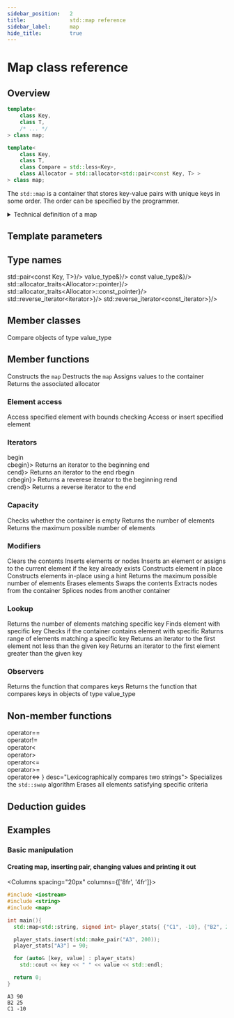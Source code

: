 ```yaml
---
sidebar_position:	2
title:				std::map reference
sidebar_label:		map
hide_title:			true
---
```

<NotFinished />

# Map class reference

## Overview


<Tabs>
<TabItem value="simplified" label="Simplified" default>

```cpp
template<
    class Key,
    class T,
    /* ... */
> class map;
```

</TabItem>
<TabItem value="detailed" label="Detailed">

```cpp
template<
    class Key,
    class T,
    class Compare = std::less<Key>,
    class Allocator = std::allocator<std::pair<const Key, T> >
> class map;
```

</TabItem>
</Tabs>

The `std::map` is a container that stores key-value pairs with unique keys in some order. The order can be specified by the programmer. 

<details>
<summary>Technical definition of a map</summary>
<div>

std::map is a sorted associative container that contains key-value pairs with unique keys. Keys are sorted by using the comparison function Compare. Search, removal, and insertion operations have logarithmic complexity. Maps are usually implemented as red-black trees.

Everywhere the standard library uses the Compare requirements, uniqueness is determined by using the equivalence relation. In imprecise terms, two objects a and b are considered equivalent (not unique) if neither compares less than the other: !comp(a, b) && !comp(b, a). 

</div>
</details>

<ClassSummary name="map" namespaces="std" folder="map" headerName="map">

## Template parameters

<SymbolTable noTraits>
	<Symbol name="Key"		desc="The type of stored keys"/>
	<Symbol name="T" 		desc="The type of stored values"/>
	<Symbol name="Compare" 		desc="It determines the order of keys"/>
	<Symbol name="Allocator" 		desc="Is responsible for allocating and deallocating memory"/>
</SymbolTable>

## Type names

<SymbolTable>
	<Symbol pub name="key_type"				desc="Key"/>
	<Symbol pub name="mapped_type" 				desc="T"/>
	<Symbol pub name="value_type"			desc={<code>std::pair&lt;const Key, T&gt;</code>}/>
	<Symbol pub name="size_type"				desc="Unsigned integer type"/>
	<Symbol pub name="difference_type"			desc="Signed integer type"/>
	<Symbol pub name="key_compare"				desc="Compare"/>
	<Symbol pub name="allocator_type" 				desc="Allocator"/>
	<Symbol pub name="reference"			desc={<code>value_type&</code>}/>
	<Symbol pub name="const_reference"				desc={<code>const value_type&</code>}/>
	<Symbol pub name="pointer"			desc={<code>std::allocator_traits&lt;Allocator&gt;::pointer</code>}/>
	<Symbol pub name="const_pointer"			desc={<code>std::allocator_traits&lt;Allocator&gt;::const_pointer</code>}/>
	<Symbol pub name="iterator"			desc="value_type"/>
	<Symbol pub name="const_iterator"			desc="const value_type"/>
	<Symbol pub name="reverse_iterator"			desc={<code>std::reverse_iterator&lt;iterator&gt;</code>}/>
	<Symbol pub name="const_reverse_iterator"			desc={<code>std::reverse_iterator&lt;const_iterator&gt;</code>}/>
	<Symbol pub name="node_type"			desc="A specialization of node handle representing a container node"/>
</SymbolTable>

## Member classes

<SymbolTable>	
	<Symbol pub autoLink name="value_compare">
		Compare objects of type value_type
	</Symbol>
</SymbolTable>

## Member functions

<SymbolTable>	
	<Symbol pub autoLink linkName="constructor" name="(constructor)">
		Constructs the <code>map</code>
	</Symbol>
	<Symbol pub autoLink linkName="destructor" name="(destructor)">
		Destructs the <code>map</code>
	</Symbol>
	<Symbol pub autoLink linkName="operator=" name="operator=">
		Assigns values to the container
	</Symbol>
	<Symbol pub autoLink linkName="get_allocator" name="get_allocator">
		Returns the associated allocator
	</Symbol>

</SymbolTable>

### Element access

<SymbolTable>	
	<Symbol pub autoLink linkName="at" name="at">
		Access specified element with bounds checking
	</Symbol>
	<Symbol pub autoLink linkName="operator[]" name="operator[]">
		Access or insert specified element
	</Symbol>
</SymbolTable>

### Iterators

<SymbolTable>	
	<Symbol pub autoLink linkName="begin" name={<>begin<br/>cbegin</>}>
		Returns an iterator to the beginning
	</Symbol>
	<Symbol pub autoLink linkName="end" name={<>end<br/>cend</>}>
		Returns an iterator to the end
	</Symbol>
	<Symbol pub autoLink linkName="crbegin" name={<>rbegin<br/>crbegin</>}>
		Returns a reverese iterator to the beginning
	</Symbol>
	<Symbol pub autoLink linkName="crend" name={<>rend<br/>crend</>}>
		Returns a reverse iterator to the end
	</Symbol>
</SymbolTable>

### Capacity

<SymbolTable>
	<Symbol pub autoLink linkName="empty" name="empty">
		Checks whether the container is empty
	</Symbol>
	<Symbol pub autoLink linkName="size" name="size">
		Returns the number of elements
	</Symbol>
	<Symbol pub autoLink linkName="max_size" name="max_size">
		Returns the maximum possible number of elements
	</Symbol>
</SymbolTable>

### Modifiers

<SymbolTable>
	<Symbol pub autoLink linkName="clear" name="clear">
		Clears the contents
	</Symbol>
	<Symbol pub autoLink linkName="insert" name="insert">
		Inserts elements or nodes
	</Symbol>
	<Symbol pub autoLink linkName="insert_or_assign" name="insert_or_assign">
		Inserts an element or assigns to the current element if the key already exists
	</Symbol>
	<Symbol pub autoLink linkName="emplace" name="emplace">
		Constructs element in place
	</Symbol>
	<Symbol pub autoLink linkName="emplace_hint" name="emplace_hint">
		Constructs elements in-place using a hint
	</Symbol>
	<Symbol pub autoLink linkName="try_emplace" name="try_emplace">
		Returns the maximum possible number of elements
	</Symbol>
	<Symbol pub autoLink linkName="erase" name="erase">
		Erases elements
	</Symbol>
	<Symbol pub autoLink linkName="swap" name="swap">
		Swaps the contents
	</Symbol>
	<Symbol pub autoLink linkName="extract" name="extract">
		Extracts nodes from the container
	</Symbol>
	<Symbol pub autoLink linkName="merge" name="merge">
		Splices nodes from another container
	</Symbol>
</SymbolTable>

### Lookup

<SymbolTable>
	<Symbol pub autoLink linkName="count" name="count">
		Returns the number of elements matching specific key
	</Symbol>
	<Symbol pub autoLink linkName="find" name="find">
		Finds element with specific key
	</Symbol>
	<Symbol pub autoLink linkName="contains" name="contains">
		Checks if the container contains element with specific
	</Symbol>
	<Symbol pub autoLink linkName="equal_range" name="equal_range">
		Raturns range of elements matching a specific key
	</Symbol>
	<Symbol pub autoLink linkName="lower_bound" name="lower_bound">
		Returns an iterator to the first element not less than the given key
	</Symbol>
	<Symbol pub autoLink linkName="upper_bound" name="upper_bound">
		Returns an iterator to the first element greater than the given key
	</Symbol>
</SymbolTable>

### Observers

<SymbolTable>
	<Symbol pub autoLink linkName="Key_comp" name="key_comp">
		Returns the function that compares keys
	</Symbol>
	<Symbol pub autoLink linkName="value_comp" name="value_comp">
		Returns the function that compares keys in objects of type value_type
	</Symbol>
</SymbolTable>

## Non-member functions

<SymbolTable>
	<Symbol name={<>
				operator==<br/>
				operator!=<br/>
				operator&lt;<br/>
				operator&gt;<br/>
				operator&lt;=<br/>
				operator&gt;=<br/>
				operator&lt;=&gt;
			</>}
			desc="Lexicographically compares two strings">
	</Symbol>
	<Symbol pub autoLink linkName="std::swap" name="std::swap">
		Specializes the <code>std::swap</code> algorithm
	</Symbol>
	<Symbol pub autoLink linkName="erase_if" name="erase_if">
		Erases all elements satisfying specific criteria
	</Symbol>
</SymbolTable>

</ClassSummary>


## Deduction guides

<ImproveSection />

## Examples

### Basic manipulation

#### Creating map, inserting pair, changing values and printing it out

<Columns spacing="20px" columns={['8fr', '4fr']}>
<div>

```cpp
#include <iostream>
#include <string>
#include <map>

int main(){
  std::map<std::string, signed int> player_stats{ {"C1", -10}, {"B2", 25}};

  player_stats.insert(std::make_pair("A3", 200));
  player_stats["A3"] = 90;

  for (auto& [key, value] : player_stats)
    std::cout << key << " " << value << std::endl;

  return 0;
}
```

</div>
<div>

```plaintext title="Result"
A3 90
B2 25
C1 -10
```

</div>
</Columns>